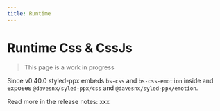 ```yaml
---
title: Runtime
---
```


# Runtime Css & CssJs

> This page is a work in progress

Since v0.40.0 styled-ppx embeds `bs-css` and `bs-css-emotion` inside and exposes `@davesnx/syled-ppx/css` and `@davesnx/syled-ppx/emotion`.

Read more in the release notes: xxx
